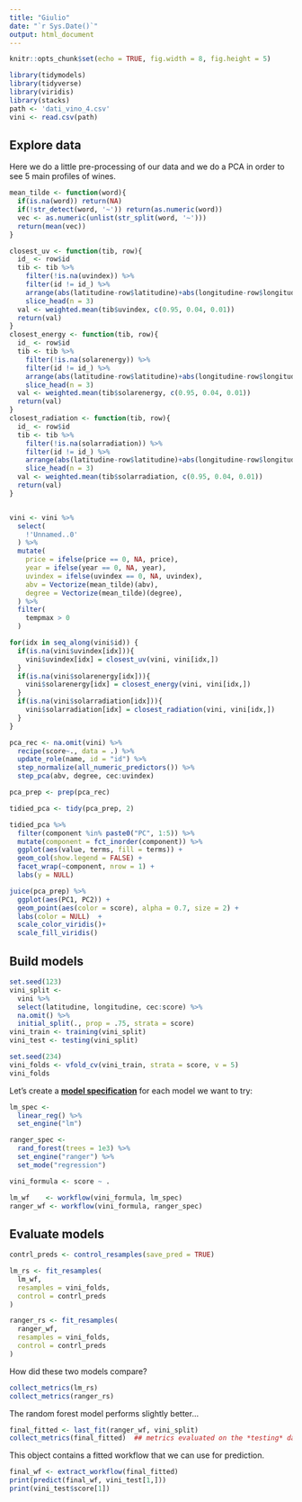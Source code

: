 ```yaml
---
title: "Giulio"
date: "`r Sys.Date()`"
output: html_document
---
```


```r
knitr::opts_chunk$set(echo = TRUE, fig.width = 8, fig.height = 5)
```



```r
library(tidymodels)
library(tidyverse)
library(viridis)
library(stacks)
path <- 'dati_vino_4.csv'
vini <- read.csv(path)

```


## Explore data

Here we do a little pre-processing of our data and we do a PCA in order to see 5 main profiles of wines.

```r
mean_tilde <- function(word){
  if(is.na(word)) return(NA)
  if(!str_detect(word, '~')) return(as.numeric(word))
  vec <- as.numeric(unlist(str_split(word, '~')))
  return(mean(vec))
}

closest_uv <- function(tib, row){
  id_ <- row$id
  tib <- tib %>%
    filter(!is.na(uvindex)) %>%
    filter(id != id_) %>%
    arrange(abs(latitudine-row$latitudine)+abs(longitudine-row$longitudine)) %>%
    slice_head(n = 3)
  val <- weighted.mean(tib$uvindex, c(0.95, 0.04, 0.01))
  return(val)
}
closest_energy <- function(tib, row){
  id_ <- row$id
  tib <- tib %>%
    filter(!is.na(solarenergy)) %>%
    filter(id != id_) %>%
    arrange(abs(latitudine-row$latitudine)+abs(longitudine-row$longitudine)) %>%
    slice_head(n = 3)
  val <- weighted.mean(tib$solarenergy, c(0.95, 0.04, 0.01))
  return(val)
}
closest_radiation <- function(tib, row){
  id_ <- row$id
  tib <- tib %>%
    filter(!is.na(solarradiation)) %>%
    filter(id != id_) %>%
    arrange(abs(latitudine-row$latitudine)+abs(longitudine-row$longitudine)) %>%
    slice_head(n = 3)
  val <- weighted.mean(tib$solarradiation, c(0.95, 0.04, 0.01))
  return(val)
}


vini <- vini %>%
  select(
    !'Unnamed..0'
  ) %>%
  mutate(
    price = ifelse(price == 0, NA, price),
    year = ifelse(year == 0, NA, year),
    uvindex = ifelse(uvindex == 0, NA, uvindex),
    abv = Vectorize(mean_tilde)(abv),
    degree = Vectorize(mean_tilde)(degree),
  ) %>%
  filter(
    tempmax > 0
  )

for(idx in seq_along(vini$id)) {
  if(is.na(vini$uvindex[idx])){
    vini$uvindex[idx] = closest_uv(vini, vini[idx,])
  }
  if(is.na(vini$solarenergy[idx])){
    vini$solarenergy[idx] = closest_energy(vini, vini[idx,])
  }
  if(is.na(vini$solarradiation[idx])){
    vini$solarradiation[idx] = closest_radiation(vini, vini[idx,])
  }
}

pca_rec <- na.omit(vini) %>%
  recipe(score~., data = .) %>%
  update_role(name, id = "id") %>%
  step_normalize(all_numeric_predictors()) %>%
  step_pca(abv, degree, cec:uvindex)

pca_prep <- prep(pca_rec)

tidied_pca <- tidy(pca_prep, 2)


```



```r
tidied_pca %>%
  filter(component %in% paste0("PC", 1:5)) %>%
  mutate(component = fct_inorder(component)) %>%
  ggplot(aes(value, terms, fill = terms)) +
  geom_col(show.legend = FALSE) +
  facet_wrap(~component, nrow = 1) +
  labs(y = NULL)
```

```r
juice(pca_prep) %>%
  ggplot(aes(PC1, PC2)) +
  geom_point(aes(color = score), alpha = 0.7, size = 2) +
  labs(color = NULL)  + 
  scale_color_viridis()+
  scale_fill_viridis() 
```




## Build models

```r
set.seed(123)
vini_split <- 
  vini %>%
  select(latitudine, longitudine, cec:score) %>%
  na.omit() %>%
  initial_split(., prop = .75, strata = score)
vini_train <- training(vini_split)
vini_test <- testing(vini_split)

set.seed(234)
vini_folds <- vfold_cv(vini_train, strata = score, v = 5)
vini_folds
```

Let's create a [**model specification**](https://www.tmwr.org/models.html) for each model we want to try:

```r
lm_spec <-
  linear_reg() %>% 
  set_engine("lm")

ranger_spec <-
  rand_forest(trees = 1e3) %>%
  set_engine("ranger") %>%
  set_mode("regression")
```



```r
vini_formula <- score ~ .

lm_wf    <- workflow(vini_formula, lm_spec)
ranger_wf <- workflow(vini_formula, ranger_spec)
```


## Evaluate models


```r
contrl_preds <- control_resamples(save_pred = TRUE)

lm_rs <- fit_resamples(
  lm_wf,
  resamples = vini_folds,
  control = contrl_preds
)

ranger_rs <- fit_resamples(
  ranger_wf,
  resamples = vini_folds,
  control = contrl_preds
)
```

How did these two models compare?

```r
collect_metrics(lm_rs)
collect_metrics(ranger_rs)
```

The random forest model performs slightly better...

```r
final_fitted <- last_fit(ranger_wf, vini_split)
collect_metrics(final_fitted)  ## metrics evaluated on the *testing* data
```

This object contains a fitted workflow that we can use for prediction.

```r
final_wf <- extract_workflow(final_fitted)
print(predict(final_wf, vini_test[1,]))
print(vini_test$score[1])

```


```r


```

